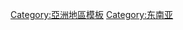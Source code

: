 {{Navbox
| name = 东盟城市轨道系统
| state = {{{state<includeonly>|autocollapse</includeonly>}}}
| title = [[东南亚]]城市轨道系统
| listclass = hlist

| group1 =  [[印尼铁路运输|印尼]] {{flagicon|Indonesia}}
| list1 =
* [[通勤線電動列車]]
** {{rint|jakarta|B}}
** {{rint|jakarta|C}}
** {{rint|jakarta|R}}
** {{rint|jakarta|T}}
** {{rint|jakarta|TP}}
* [[雅加达地铁]]
** {{rint|jakarta|M}}
** ''{{rint|jakarta|M2}}
* [[雅加达轻轨]]
** {{rint|jakarta|S}}
* ''[[大雅加達輕軌]]''
** {{rint|jakarta|CB}}
** {{rint|jakarta|BK}}
* ''[[印尼高速鐵路|雅万高铁]]''
* [[苏加诺-哈达机场铁路]]
* ''[[哈利姆·珀达纳库苏马国际机场#机场快速铁路|哈利姆·珀达纳库苏马机场铁路]]''
* [[巨港輕軌]]
** {{RouteBox|L1|巨港轻轨1号线|red}}
* {{link-id|格达拉雅铁路巴士|Bus rel Kertalaya}}
* {{en-link|泗水通勤铁路|Commuter rail in Surabaya}}
* ''[[泗水地鐵]]''
* ''[[泗水輕軌]]''
* {{en-link|瓜拉纳穆机场铁路|Kualanamu Airport Rail Link}}
* {{link-id|朱·穆蒂亞號列車|Kereta api perintis Cut Meutia}}
* {{en-link|斯里·里拉旺沙號列車|Sri Lelawangsa}}
* ''{{en-link|棉蘭輕軌|Medan LRT}}''
* {{en-link|米南佳保機場鐵路|Minangkabau Airport Rail Link}}
* {{link-id|阿奈谷铁路巴士|Bus rel Lembah Anai}}
* {{en-link|日惹线|KAI Commuter Yogyakarta Line}}
** {{en-link|普兰班南特快号列车|Prambanan Ekspres|P}}
* {{en-link|阿迪·苏马尔莫国际机场铁路|Adisumarmo Airport Rail Link}}
* {{en-link|日惹国际机场铁路|Yogyakarta International Airport Rail Link}}
* {{en-link|婆罗多·奎師那铁路巴士|Batara Kresna Railbus}}
* {{en-link|克东·瑟普尔号列车|Kedungsepur (train)}}
* ''[[三宝垄轻轨]]''
* {{link-id|大万隆地方铁路|Kereta api lokal Bandung Raya}}
* ''[[万隆轻轨]]''
* ''[[巴厘轻轨]]''
* ''[[望加锡轻轨]]''

| group2 = [[马来西亚铁路运输|马来西亚]] {{flagicon|Malaysia}}
| list2 =
* [[巴生谷综合运输系统]]
* [[马来亚铁道通勤铁路]]
** {{rint|my|1}} 
** {{rint|my|2}} 
** {{rint|my|10}} 
* [[吉隆坡快捷通]]
** {{rint|my|3}} 
** {{rint|my|4}} 
** {{rint|my|5}} 
** {{rint|my|8}} 
** {{rint|my|9}} 
** ''{{rint|my|11}} 
** {{rint|my|12}} 
** ''{{rint|my|13}} 
** ''{{rint|my|14}}
* [[吉隆坡机场快铁|吉隆坡机场快铁有限公司]]
** {{rint|my|6}} 
** {{rint|my|7}} 
* [[马来亚铁道通勤铁路北马区]]
** {{rint|my|prl}} 
** {{rint|my|pbl}} 
* {{rint|my|ets}}
* ''{{rint|my|hsr}}
* ''{{rint|my|ecr}}
* ''{{rint|my|rts}}
* ''古晋轻快铁
* ''槟城轨道交通（PRT）
** ''峇六拜轻快铁
* ''曼隆高铁

|group3 = [[缅甸铁路运输|缅甸]] {{flagicon|Myanmar}}
|list3 =
* [[仰光环状线]]

| group4 = [[菲律宾铁路运输|菲律宾]]  {{flagicon|Philippines}}
| list4 =
* [[马尼拉轻轨]]
** {{rint|manila|1}}
** {{rint|manila|2}}
** ''{{rint|manila|4}}
** ''{{rint|manila|6}}
* [[马尼拉捷运]]
** {{rint|manila|3}}
** ''{{rint|manila|5}}
** ''{{rint|manila|7}}
** ''{{rint|manila|8}}
** ''{{rint|manila|9}}
* {{rint|manila|PNR}}
** [[PNR都会通勤铁路]]
** ''[[Metro_Manila_Dream_Plan#North-South_Commuter_Rail_.28Malolos-Calamba.29|南北通勤铁路]]''
** ''[[Philippine National Railways#Manila-Clark_Railway_.28Northrail_Project.29|马尼拉－克拉克铁路]]''

| group5 = [[新加坡铁路运输|新加坡]]  {{flagicon|Singapore}}
| list5 =
* [[新加坡地铁]]
** {{rint|sg|ns}} 
** {{rint|sg|ew}} 
** {{rint|sg|ne}} 
** {{rint|sg|cc}} 
** {{rint|sg|dt}} 
** {{rint|sg|te}} 
** ''{{rint|sg|jr}} 
** ''{{rint|sg|cr}} 
* [[新加坡轻轨]]
** {{rint|sg|bp}} 
** {{rint|sg|sk}} 
** {{rint|sg|pg}} 
* ''{{rint|my|hsr}}
* ''{{rint|my|rts}}

| group6 = [[泰国铁路运输|泰国]]  {{flagicon|Thailand}}
| list6 =
* {{tsl|en|Mass Rapid Transit Master Plan in Bangkok Metropolitan Region|曼谷都市圈捷运系统总体规划|曼谷大众运输系统规划}}
*[[曼谷大众运输系统]]
** {{rint|Bangkok|Sukhumvit}} 
** {{rint|Bangkok|Silom}} 
** {{rint|Bangkok|Gold}} [[曼谷旅客捷運金線|金線]]
** ''{{rint|Bangkok|Pink}} 
** ''{{rint|Bangkok|Yellow}}  [[曼谷單軌鐵路黃線|黃線]]
*[[曼谷地铁]]
** {{rint|Bangkok|Blue}} 
** {{rint|Bangkok|Purple}} 
** ''{{rint|Bangkok|Orange}} 
** ''{{rint|Bangkok|Brown}}
*[[曼谷城市管理局]]
** ''{{rint|Bangkok|Light Blue}} 
** ''{{rint|Bangkok|Grey}} 
*[[泰国国家铁路局|泰国国铁]] 
*[[泰国国家铁路局|电动列车]] 
** {{rint|Bangkok|Airport}} 
*{{tsl|en|SRT Red Lines|曼谷近郊铁路红线|红线}}
** ''{{rint|Bangkok|Light Red}} 
** ''{{rint|Bangkok|Dark Red}} 
*{{tsl|en|Greater Bangkok Commuter rail|大曼谷通勤铁路|SRT通勤铁路}}
** {{color box|blue}} {{tsl|en|Lopburi Line      |拉布里线}}
** {{color box|green}} {{tsl|en|Kaeng Khoi Line|景溪线}}
** {{color box|orange}} {{tsl|en|Prachinburi Line|巴真府线}}
** {{color box|red}} {{tsl|en|Ratchaburi Line|叻丕府线}}
** {{color box|red}} {{tsl|en|Suphan Buri Line|素攀武里线}}
* ''{{tsl|en|High-speed rail in Thailand|泰国高铁}}
* ''{{tsl|en|Phuket Island LRT|普吉岛轻轨}}
* ''{{tsl|en|Khon Kaen LRT|孔敬轻轨}}
* ''{{tsl|en|Hat Yai MRLT|合艾单轨}}

| group7 = [[越南铁路运输|越南]]  {{flagicon|Vietnam}}
| list7 =
*  [[河内都市铁路]]
** ''{{RouteBox|1|河内都市铁路1号线|red|white|bold=}}
** ''{{RouteBox|2|河内都市铁路2号线|blue|white|bold=}}
** {{河内都市铁路路线名|2A|N}}
** ''{{河内都市铁路路线名|3|N}}
** ''{{RouteBox|4|河内都市铁路4号线|orange|white|bold=}}
** ''{{RouteBox|5|河内都市铁路5号线|gold|white|bold=}}
** ''{{RouteBox|6|河内都市铁路6号线|silver|white|bold=}}
** ''{{RouteBox|7|河内都市铁路7号线|pink|black|bold=}}
** ''{{RouteBox|8|河内都市铁路8号线|purple|white|bold=}}
** ''{{河内都市铁路路线名|M1|N}}
** ''{{河内都市铁路路线名|M2|N}}
** ''{{河内都市铁路路线名|M3|N}}
* ''[[胡志明市都市铁路]]''
** ''{{RouteBox|1|胡志明市都市铁路1号线|yellow|white|bold=}}
** ''{{RouteBox|2|胡志明市都市铁路2号线|violet|white|bold=}}
** ''{{RouteBox|3|胡志明市都市铁路3号线|teal|white|bold=}}
** ''{{RouteBox|4|胡志明市都市铁路4号线|red|black|bold=}}
** ''{{RouteBox|5|胡志明市都市铁路5号线|navy|white|bold=}}
** ''{{RouteBox|6|胡志明市都市铁路6号线|orange|white|bold=}}

| below = 注释: ''斜体''为建造中/计划中线路

}}<noinclude>
{{collapsible option}}
[[Category:亞洲地區模板]]
[[Category:东南亚]]
</noinclude>